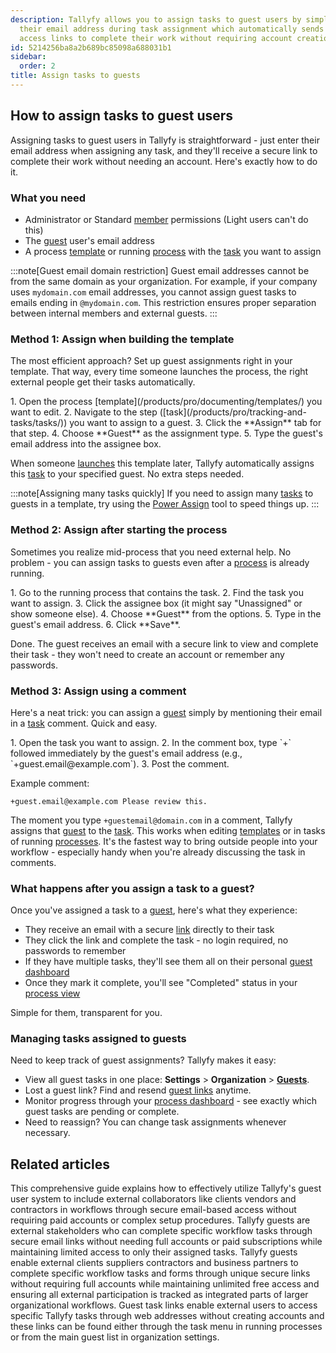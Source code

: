 ```yaml
---
description: Tallyfy allows you to assign tasks to guest users by simply entering
  their email address during task assignment which automatically sends them secure
  access links to complete their work without requiring account creation.
id: 5214256ba8a2b689bc85098a688031b1
sidebar:
  order: 2
title: Assign tasks to guests
---
```



## How to assign tasks to guest users

Assigning tasks to guest users in Tallyfy is straightforward - just enter their email address when assigning any task, and they'll receive a secure link to complete their work without needing an account. Here's exactly how to do it.

### What you need
- Administrator or Standard [member](/products/pro/documenting/members/) permissions (Light users can't do this)
- The [guest](/products/pro/documenting/guests/) user's email address
- A process [template](/products/pro/documenting/templates/) or running [process](/products/pro/tracking-and-tasks/processes/) with the [task](/products/pro/tracking-and-tasks/tasks/) you want to assign

:::note[Guest email domain restriction]
Guest email addresses cannot be from the same domain as your organization. For example, if your company uses `mydomain.com` email addresses, you cannot assign guest tasks to emails ending in `@mydomain.com`. This restriction ensures proper separation between internal members and external guests.
:::

### Method 1: Assign when building the template

The most efficient approach? Set up guest assignments right in your template. That way, every time someone launches the process, the right external people get their tasks automatically.

<Steps>
1. Open the process [template](/products/pro/documenting/templates/) you want to edit.
2. Navigate to the step ([task](/products/pro/tracking-and-tasks/tasks/)) you want to assign to a guest.
3. Click the **Assign** tab for that step.
4. Choose **Guest** as the assignment type.
5. Type the guest's email address into the assignee box.
</Steps>

When someone [launches](/products/pro/launching/) this template later, Tallyfy automatically assigns this [task](/products/pro/tracking-and-tasks/tasks/) to your specified guest. No extra steps needed.

:::note[Assigning many tasks quickly]
If you need to assign many [tasks](/products/pro/tracking-and-tasks/tasks/) to guests in a template, try using the [Power Assign](/products/pro/documenting/templates/how-can-power-tools-enhance-my-tallyfy-experience/) tool to speed things up.
:::

### Method 2: Assign after starting the process

Sometimes you realize mid-process that you need external help. No problem - you can assign tasks to guests even after a [process](/products/pro/tracking-and-tasks/processes/) is already running.

<Steps>
1. Go to the running process that contains the task.
2. Find the task you want to assign.
3. Click the assignee box (it might say "Unassigned" or show someone else).
4. Choose **Guest** from the options.
5. Type in the guest's email address.
6. Click **Save**.
</Steps>

Done. The guest receives an email with a secure link to view and complete their task - they won't need to create an account or remember any passwords.

### Method 3: Assign using a comment

Here's a neat trick: you can assign a [guest](/products/pro/documenting/guests/) simply by mentioning their email in a [task](/products/pro/tracking-and-tasks/tasks/) comment. Quick and easy.

<Steps>
1. Open the task you want to assign.
2. In the comment box, type `+` followed immediately by the guest's email address (e.g., `+guest.email@example.com`).
3. Post the comment.
</Steps>

Example comment:
```
+guest.email@example.com Please review this.
```

The moment you type `+guestemail@domain.com` in a comment, Tallyfy assigns that [guest](/products/pro/documenting/guests/) to the [task](/products/pro/tracking-and-tasks/tasks/). This works when editing [templates](/products/pro/documenting/templates/) or in tasks of running [processes](/products/pro/tracking-and-tasks/processes/). It's the fastest way to bring outside people into your workflow - especially handy when you're already discussing the task in comments.

### What happens after you assign a task to a guest?

Once you've assigned a task to a [guest](/products/pro/documenting/guests/), here's what they experience:

- They receive an email with a secure [link](/products/pro/documenting/guests/how-to-find-a-guest-task-link-in-tallyfy/) directly to their task
- They click the link and complete the task - no login required, no passwords to remember
- If they have multiple tasks, they'll see them all on their personal [guest dashboard](/products/pro/documenting/guests/how-can-guests-monitor-their-processes-on-tallyfy/)
- Once they mark it complete, you'll see "Completed" status in your [process view](/products/pro/tracking-and-tasks/tracker-view/)

Simple for them, transparent for you.

### Managing tasks assigned to guests

Need to keep track of guest assignments? Tallyfy makes it easy:

- View all guest tasks in one place: **Settings** > **Organization** > **[Guests](/products/pro/documenting/guests/)**.
- Lost a guest link? Find and resend [guest links](/products/pro/documenting/guests/how-to-find-a-guest-task-link-in-tallyfy/) anytime.
- Monitor progress through your [process dashboard](/products/pro/tracking-and-tasks/tracker-view/) - see exactly which guest tasks are pending or complete.
- Need to reassign? You can change task assignments whenever necessary.


## Related articles
<CardGrid>
<LinkTitleCard header="<b>Guests > Assigning guests</b>" href="/products/pro/documenting/guests/guest-user-guide/" > This comprehensive guide explains how to effectively utilize Tallyfy's guest user system to include external collaborators like clients vendors and contractors in workflows through secure email-based access without requiring paid accounts or complex setup procedures. </LinkTitleCard>
<LinkTitleCard header="<b>Guests > What is a guest</b>" href="/products/pro/documenting/guests/what-is-a-guest/" > Tallyfy guests are external stakeholders who can complete specific workflow tasks through secure email links without needing full accounts or paid subscriptions while maintaining limited access to only their assigned tasks. </LinkTitleCard>
<LinkTitleCard header="<b>Documenting > Guests</b>" href="/products/pro/documenting/guests/" > Tallyfy guests enable external clients suppliers contractors and business partners to complete specific workflow tasks and forms through unique secure links without requiring full accounts while maintaining unlimited free access and ensuring all external participation is tracked as integrated parts of larger organizational workflows. </LinkTitleCard>
<LinkTitleCard header="<b>Guests > Get a guest's unique link</b>" href="/products/pro/documenting/guests/how-to-find-a-guest-task-link-in-tallyfy/" > Guest task links enable external users to access specific Tallyfy tasks through web addresses without creating accounts and these links can be found either through the task menu in running processes or from the main guest list in organization settings. </LinkTitleCard>
</CardGrid>
